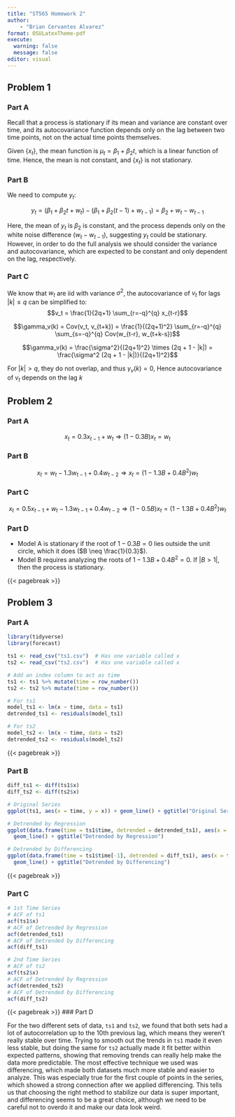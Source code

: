 ```yaml
---
title: "ST565 Homework 2"
author: 
    - "Brian Cervantes Alvarez"
format: OSULatexTheme-pdf
execute: 
  warning: false
  message: false
editor: visual
---
```


## Problem 1

### Part A

Recall that a process is stationary if its mean and variance are constant over time, and its autocovariance function depends only on the lag between two time points, not on the actual time points themselves.

Given $\{x_t\}$, the mean function is $\mu_t = \beta_1 + \beta_2t$, which is a linear function of time. Hence, the mean is not constant, and $\{x_t\}$ is not stationary.

### Part B

We need to compute $y_t$:

$$y_t = (\beta_1 + \beta_2t + w_t) - (\beta_1 + \beta_2(t-1) + w_{t-1}) = \beta_2 + w_t - w_{t-1}$$

Here, the mean of $y_t$ is $\beta_2$ is constant, and the process depends only on the white noise difference ($w_t - w_{t-1}$), suggesting $y_t$ could be stationary. However, in order to do the full analysis we should consider the variance and autocovariance, which are expected to be constant and only dependent on the lag, respectively.



### Part C

We know that $w_t$ are iid with variance $\sigma^2$, the autocovariance of $v_t$ for lags $|k| \leq q$ can be simplified to:
$$v_t = \frac{1}{2q+1} \sum_{r=-q}^{q} x_{t-r}$$

$$\gamma_v(k) = Cov(v_t, v_{t+k}) = \frac{1}{(2q+1)^2} \sum_{r=-q}^{q} \sum_{s=-q}^{q} Cov(w_{t-r}, w_{t+k-s})$$


$$\gamma_v(k) = \frac{\sigma^2}{(2q+1)^2} \times (2q + 1 - |k|) = \frac{\sigma^2 (2q + 1 - |k|)}{(2q+1)^2}$$

For $|k| > q$, they do not overlap, and thus $\gamma_v(k) = 0$, Hence autocovariance of $v_t$ depends on the lag $k$

## Problem 2

### Part A

$$x_t = 0.3x_{t-1} + w_t \Rightarrow (1 - 0.3B)x_t = w_t$$

### Part B

$$x_t = w_t - 1.3w_{t-1} + 0.4w_{t-2} \Rightarrow x_t = (1 - 1.3B + 0.4B^2)w_t$$

### Part C

$$x_t = 0.5x_{t-1} + w_t - 1.3w_{t-1} + 0.4w_{t-2} \Rightarrow (1 - 0.5B)x_t = (1 - 1.3B + 0.4B^2)w_t$$

### Part D

- $\text{Model A}$ is stationary if the root of $1 - 0.3B = 0$ lies outside the unit circle, which it does ($B \neq \frac{1}{0.3}$).
- $\text{Model B}$ requires analyzing the roots of $1 - 1.3B + 0.4B^2 = 0$. If $|B > 1|$, then the process is stationary.

{{< pagebreak >}}

## Problem 3

### Part A

```r
library(tidyverse)
library(forecast)

ts1 <- read_csv("ts1.csv")  # Has one variable called x
ts2 <- read_csv("ts2.csv")  # Has one variable called x

# Add an index column to act as time
ts1 <- ts1 %>% mutate(time = row_number())
ts2 <- ts2 %>% mutate(time = row_number())

# For ts1
model_ts1 <- lm(x ~ time, data = ts1)
detrended_ts1 <- residuals(model_ts1)

# For ts2
model_ts2 <- lm(x ~ time, data = ts2)
detrended_ts2 <- residuals(model_ts2)

```

{{< pagebreak >}}

### Part B

```r
diff_ts1 <- diff(ts1$x)
diff_ts2 <- diff(ts2$x)

# Original Series
ggplot(ts1, aes(x = time, y = x)) + geom_line() + ggtitle("Original Series")

# Detrended by Regression
ggplot(data.frame(time = ts1$time, detrended = detrended_ts1), aes(x = time, y = detrended)) +
  geom_line() + ggtitle("Detrended by Regression")

# Detrended by Differencing
ggplot(data.frame(time = ts1$time[-1], detrended = diff_ts1), aes(x = time, y = detrended)) +
  geom_line() + ggtitle("Detrended by Differencing")
```

{{< pagebreak >}}

### Part C

```r
# 1st Time Series
# ACF of ts1
acf(ts1$x)
# ACF of Detrended by Regression
acf(detrended_ts1)
# ACF of Detrended by Differencing
acf(diff_ts1)

# 2nd Time Series
# ACF of ts2
acf(ts2$x)
# ACF of Detrended by Regression
acf(detrended_ts2)
# ACF of Detrended by Differencing
acf(diff_ts2)
```

{{< pagebreak >}}
### Part D

For the two different sets of data, `ts1` and `ts2`, we found that both sets had a lot of autocorrelation up to the 10th previous lag, which means they weren't really stable over time. Trying to smooth out the trends in `ts1` made it even less stable, but doing the same for `ts2` actually made it fit better within expected patterns, showing that removing trends can really help make the data more predictable. The most effective technique we used was differencing, which made both datasets much more stable and easier to analyze. This was especially true for the first couple of points in the series, which showed a strong connection after we applied differencing. This tells us that choosing the right method to stabilize our data is super important, and differencing seems to be a great choice, although we need to be careful not to overdo it and make our data look weird.